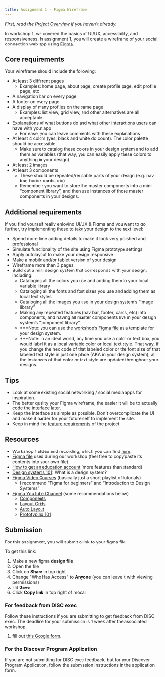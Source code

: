 ```yaml
---
title: Assignment 1 - Figma Wireframe
---
```


*First, read the [Project Overview](/content/assignments/project-overview) if you haven't already.*

In workshop 1, we covered the basics of UI/UX, accessibility, and responsiveness. In assignment 1, you will create a wireframe of your social connection web app using [Figma](https://www.figma.com/).

## Core requirements

Your wireframe should include the following:

- At least 3 different pages
  - Examples: home page, about page, create profile page, edit profile page, etc
- A navigation bar on every page
- A footer on every page
- A display of many profiles on the same page
  - Examples: list view, grid view, and other alternatives are all acceptable
- Explanations of what buttons do and what other interactions users can have with your app
  - For ease, you can leave comments with these explanations
- At least 4 colors (yes, black and white do count). The color palette should be accessible.
  - Make sure to catalog these colors in your design system and to add them as variables (that way, you can easily apply these colors to anything in your design)
- At least 2 images
- At least 3 components
  - These should be repeated/reusable parts of your design (e.g. nav bar, footer, cards, etc)
  - Remember: you want to store the master components into a mini “component library”, and then use instances of those master components in your designs.

## Additional requirements

If you find yourself really enjoying UI/UX & Figma and you want to go further, try implementing these to take your design to the next level:

- Spend more time adding details to make it look very polished and professional
- Simulate functionality of the site using Figma prototype settings
- Apply autolayout to make your design responsive
- Make a mobile and/or tablet version of your design
- Wireframe more than 3 pages
- Build out a mini design system that corresponds with your design, including:
  - Cataloging all the colors you use and adding them to your local variable library
  - Cataloging all the fonts and font sizes you use and adding them as local text styles
  - Cataloging all the images you use in your design system’s “image library”
  - Making any repeated features (nav bar, footer, cards, etc) into components, and having all master components live in your design system’s “component library”
  - ***Note: you can use the [workshop’s Figma file](https://www.figma.com/design/4YdAoM2b3OhFu4eIyUAjdN/Workshop-1?node-id=0-1&t=ebj44xIbNehpT1qT-0) as a template for your design system.
  - ***Note: In an ideal world, any time you use a color or text box, you would label it as a local variable color or local text style. That way, if you change the hex code of that labeled color or the font size of that labeled text style in just one place (AKA in your design system), all the instances of that color or text style are updated throughout your designs.

## Tips

- Look at some existing social networking / social media apps for inspiration.
- The better quality your Figma wireframe, the easier it will be to actually code the interface later.
- Keep the interface as simple as possible. Don't overcomplicate the UI and make it harder for your future self to implement the site.
- Keep in mind the [feature requirements](/content/assignments/project-overview#the-project) of the project.

## Resources

- Workshop 1 slides and recording, which you can find [here](/content/workshops/workshop-1).
- [Figma file](https://www.figma.com/design/4YdAoM2b3OhFu4eIyUAjdN/Workshop-1?node-id=0-1&t=ebj44xIbNehpT1qT-0) used during our workshop (feel free to copy/paste its contents into your own file).
- [How to get an education account](https://help.figma.com/hc/en-us/articles/360041061214-Verify-education-status) (more features than standard)
- [Design systems 101](https://www.figma.com/blog/design-systems-101-what-is-a-design-system/): What is a design system?
- [Figma Video Courses](https://help.figma.com/hc/en-us/sections/23691657321239-Courses) (basically just a short playlist of tutorials)
  - I recommend “Figma for beginners” and “Introduction to Design Systems”
- [Figma YouTube Channel](https://www.youtube.com/@Figma) (some recommendations below)
  - [Components](https://www.youtube.com/playlist?list=PLXDU_eVOJTx5LSjOmeBYMuvaa4UayfMe4)
  - [Layout Grids](https://www.youtube.com/watch?v=zd8wrAdURN0)
  - [Auto Layout](https://www.youtube.com/playlist?list=PLXDU_eVOJTx55HFubfbTL3ellJjBM2QE2)
  - [Prototyping 101](https://www.youtube.com/watch?v=UUsysuFmVrA)

## Submission

For this assignment, you will submit a link to your figma file.

To get this link:
1. Make a new figma **design file**
2. Open the file
3. Click on **Share** in top right
4. Change "Who Has Access" to **Anyone** (you can leave it with viewing permissions)
5. Hit **Save**
6. Click **Copy link** in top right of modal

### For feedback from DISC exec
Follow these instructions if you are submitting to get feedback from DISC exec.
The deadline for your submission is 1 week after the associated workshop.

1. fill out [this Google form](https://forms.gle/998XCjBLtGdah74Y6).

### For the Discover Program Application
If you are not submitting for DISC exec feedback, but for your Discover Program Application,
follow the submission instructions in the application form.
